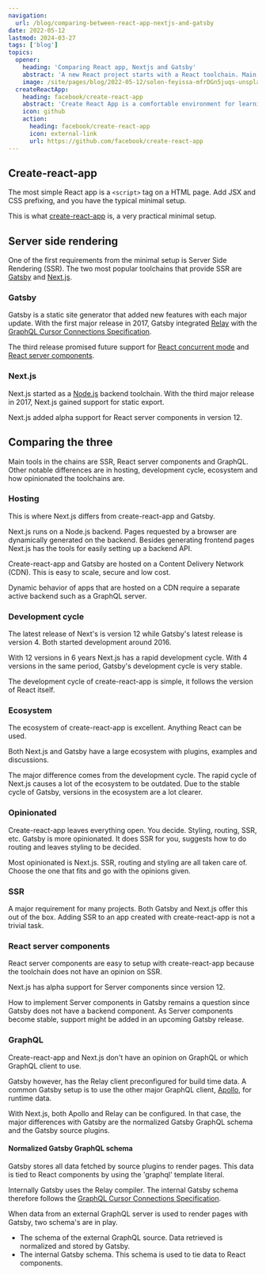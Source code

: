 ```yaml
---
navigation:
  url: /blog/comparing-between-react-app-nextjs-and-gatsby
date: 2022-05-12
lastmod: 2024-03-27
tags: ['blog']
topics:
  opener:
    heading: 'Comparing React app, Nextjs and Gatsby'
    abstract: 'A new React project starts with a React toolchain. Main tools in the chains are SSR, React server components and GraphQL.'
    image: /site/pages/blog/2022-05-12/solen-feyissa-mfrDGn5juqs-unsplash.jpg
  createReactApp:
    heading: facebook/create-react-app
    abstract: 'Create React App is a comfortable environment for learning React, and is the best way to start building a new single-page application in React.'
    icon: github
    action:
      heading: facebook/create-react-app
      icon: external-link
      url: https://github.com/facebook/create-react-app
---
```



## Create-react-app

The most simple React app is a `<script>` tag on a HTML page. Add JSX and CSS
prefixing, and you have the typical minimal setup.

This is what [create-react-app](https://github.com/facebook/create-react-app)
is, a very practical minimal setup.

<Topic variant="card" topic={props.topics.createReactApp} />

## Server side rendering

One of the first requirements from the minimal setup is Server Side Rendering
(SSR). The two most popular toolchains that provide SSR are
[Gatsby](https://www.gatsbyjs.com) and [Next.js](https://nextjs.org).

### Gatsby

Gatsby is a static site generator that added new features with each major
update. With the first major release in 2017, Gatsby integrated
[Relay](https://relay.dev) with the [GraphQL Cursor Connections
Specification](https://relay.dev/graphql/connections.htm).

The third release promised future support for [React concurrent
mode](https://reactjs.org/blog/2022/03/29/react-v18.html#what-is-concurrent-react)
and [React server
components](https://reactjs.org/blog/2022/03/29/react-v18.html#server-components-is-still-in-development).

### Next.js

Next.js started as a [Node.js](https://nodejs.org/en/) backend toolchain. With
the third major release in 2017, Next.js gained support for static export.

Next.js added alpha support for React server components in version 12.

## Comparing the three

Main tools in the chains are SSR, React server components and GraphQL. Other
notable differences are in hosting, development cycle, ecosystem and how
opinionated the toolchains are.

### Hosting

This is where Next.js differs from create-react-app and Gatsby.

Next.js runs on a Node.js backend. Pages requested by a browser are dynamically
generated on the backend. Besides generating frontend pages Next.js has the
tools for easily setting up a backend API.

Create-react-app and Gatsby are hosted on a Content Delivery Network (CDN). This
is easy to scale, secure and low cost.

Dynamic behavior of apps that are hosted on a CDN require a separate active
backend such as a GraphQL server.

### Development cycle

The latest release of Next's is version 12 while Gatsby's latest release is
version 4\. Both started development around 2016.

With 12 versions in 6 years Next.js has a rapid development cycle. With 4
versions in the same period, Gatsby's development cycle is very stable.

The development cycle of create-react-app is simple, it follows the version of
React itself.

### Ecosystem

The ecosystem of create-react-app is excellent. Anything React can be used.

Both Next.js and Gatsby have a large ecosystem with plugins, examples and
discussions.

The major difference comes from the development cycle. The rapid cycle of
Next.js causes a lot of the ecosystem to be outdated. Due to the stable cycle of
Gatsby, versions in the ecosystem are a lot clearer.

### Opinionated

Create-react-app leaves everything open. You decide. Styling, routing, SSR, etc.
Gatsby is more opinionated. It does SSR for you, suggests how to do routing and
leaves styling to be decided.

Most opinionated is Next.js. SSR, routing and styling are all taken care of.
Choose the one that fits and go with the opinions given.

### SSR

A major requirement for many projects. Both Gatsby and Next.js offer this out of
the box. Adding SSR to an app created with create-react-app is not a trivial
task.

### React server components

React server components are easy to setup with create-react-app because the
toolchain does not have an opinion on SSR.

Next.js has alpha support for Server components since version 12.

How to implement Server components in Gatsby remains a question since Gatsby
does not have a backend component. As Server components become stable, support
might be added in an upcoming Gatsby release.

### GraphQL

Create-react-app and Next.js don't have an opinion on GraphQL or which GraphQL
client to use.

Gatsby however, has the Relay client preconfigured for build time data. A common
Gatsby setup is to use the other major GraphQL client,
[Apollo](https://www.apollographql.com), for runtime data.

With Next.js, both Apollo and Relay can be configured. In that case, the major
differences with Gatsby are the normalized Gatsby GraphQL schema and the Gatsby
source plugins.

#### Normalized Gatsby GraphQL schema

Gatsby stores all data fetched by source plugins to render pages. This data is
tied to React components by using the 'graphql' template literal.

Internally Gatsby uses the Relay compiler. The internal Gatsby schema therefore
follows the [GraphQL Cursor Connections
Specification](https://relay.dev/graphql/connections.htm).

When data from an external GraphQL server is used to render pages with Gatsby,
two schema's are in play.

- The schema of the external GraphQL source. Data retrieved is normalized and
  stored by Gatsby.
- The internal Gatsby schema. This schema is used to tie data to React
  components.
